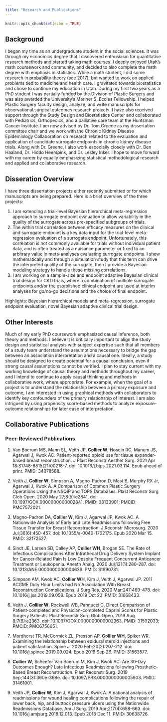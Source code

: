 ```yaml
---
title: "Research and Publications"
---
```


```r
knitr::opts_chunk$set(echo = TRUE)
```

## Background
I began my time as an undergraduate student in the social sciences. It was through my economics degree that I discovered enthusiasm for quantitative research methods and started taking math courses. I deeply enjoyed Utah's math coursework and community, and decided to also complete the math degree with emphasis in statistics. While a math student, I did some research in [probability theory](http://www.math.utah.edu/undergraduate/reu-archive.php) (see 2017), but wanted to work on applied problems tied to medicine and health care. I gravitated towards biostatistics and chose to continue my education in Utah. During my first two years as a PhD student I was partially funded by the Division of Plastic Surgery and was also awarded the University's Mariner S. Eccles Fellowship. I helped Plastic Surgery faculty design, analyze, and write manuscripts for observational surgical outcomes research projects. I have also received support through the Study Design and Biostatistics Center and collaborated with Pediatrics, Orthopedics, and a palliative care team at the Huntsman Cancer Institute. I am now advised by Dr. Tom Greene as my dissertation committee chair and we work with the Chronic Kidney Disease Epidemiology Collaboration on research related to the evaluation and application of candidate surrogate endpoints in chronic kidney disease trials. Along with Dr. Greene, I also work especially closely with Dr. Ben Haaland, Dr. Hiddo Heerspink, and Dr. Lesley Inker. I hope to move forward with my career by equally emphasizing statistical methodological research and applied and collaborative research.

## Disseration Overview
I have three dissertation projects either recently submitted or for which manuscripts are being prepared. Here is a brief overview of the three projects:

1. I am extending a trial-level Bayesian hierarchical meta-regression approach to surrogate endpoint evaluation to allow variability in the quality of the surrogate across pre-specified subgroups of trials. 
2. The within trial correlation between efficacy measures on the clinical and surrogate endpoint is a key data input for the trial-level meta-regression evaluation of a surrogate endpoint. Unfortunately, this correlation is not commonly available for trials without individual patient data, and is often treated as a nuisance parameter or fixed to an arbitrary value in meta-analyses evaluating surrogate endpoints. I show mathematically and through a simulation study that this term can drive the interpreted quality of the surrogate, then I provide a Bayesian modeling strategy to handle these missing correlations.
3. I am working on a sample-size and endpoint adaptive Bayesian clinical trial design for CKD trials, where a combination of multiple surrogate endpoints and/or the established clinical endpoint are used at interim analyses for go/no-go decisions and the choice of final endpoint.

Highlights: Bayesian hierarchical models and meta-regression, surrogate endpoint evaluation, novel Bayesian adaptive clinical trial design. 

## Other Interests

Much of my early PhD coursework emphasized causal inference, both theory and methods. I believe it is critically important to align the study design and statistical analysis with subject expertise such that all members of a study team understand the assumptions necessary to bridge the gap between an association interpretation and a causal one. Ideally, a study should be designed to create potential for a causal conclusion, even if strong causal assumptions cannot be verified. I plan to stay current with my working knowledge of causal theory and methods throughout my career, and I intend to continue to apply causal thinking and methods in collaborative work, where appropriate. For example, when the goal of a project is to understand the relationship between a primary exposure and outcome, I am interested in using graphical methods with collaborators to identify key confounders of the primary relationship of interest. I am also intrigued by using propensity score-based methods to analyze exposure-outcome relationships for later ease of interpretation. 

## Collaborative Publications

### Peer-Reviewed Publications

1. Van Boerum MS, Mann SL, Veith JP, **Collier W**, Hosein RC, Manum JS, Agarwal J, Kwok AC. Patient-reported opioid use for tissue expander-based breast reconstruction. J Plast Reconstr Aesthet Surg. 2021 Apr 18:S1748-6815(21)00218-7. doi: 10.1016/j.bjps.2021.03.114. Epub ahead of print. PMID: 34078588.

2. Veith J, **Collier W**, Simpson A, Magno-Padron D, Mast B, Murphy RX Jr, Agarwal J, Kwok A. A Comparison of Common Plastic Surgery Operations Using the NSQIP and TOPS Databases. Plast Reconstr Surg Glob Open. 2020 May 27;8(5):e2841. doi: 10.1097/GOX.0000000000002841. PMID: 33133901; PMCID: PMC7572021.

3. Magno-Padron DA, **Collier W**, Kim J, Agarwal JP, Kwok AC. A Nationwide Analysis of Early and Late Readmissions following Free Tissue Transfer for Breast Reconstruction. J Reconstr Microsurg. 2020 Jul;36(6):450-457. doi: 10.1055/s-0040-1702175. Epub 2020 Mar 15. PMID: 32172527.

4. Sindt JE, Larsen SD, Dalley AP, **Collier WH**, Brogan SE. The Rate of Infectious Complications After Intrathecal Drug Delivery System Implant for Cancer-Related Pain Is Low Despite Frequent Concurrent Anticancer Treatment or Leukopenia. Anesth Analg. 2020 Jul;131(1):280-287. doi: 10.1213/ANE.0000000000004639. PMID: 31990731.

5. Simpson AM, Kwok AC, **Collier WH**, Kim J, Veith J, Agarwal JP. 2011 ACGME Duty Hour Limits had No Association With Breast Reconstruction Complications. J Surg Res. 2020 Mar;247:469-478. doi: 10.1016/j.jss.2019.09.058. Epub 2019 Oct 23. PMID: 31668433.

6. Veith J, **Collier W**, Rockwell WB, Pannucci C. Direct Comparison of Patient-completed and Physician-completed Caprini Scores for Plastic Surgery Patients. Plast Reconstr Surg Glob Open. 2019 Aug 8;7(8):e2363. doi: 10.1097/GOX.0000000000002363. PMID: 31592033; PMCID: PMC6756651.

7. Mordhorst TR, McCormick ZL, Presson AP, **Collier WH**, Spiker WR. Examining the relationship between epidural steroid injections and patient satisfaction. Spine J. 2020 Feb;20(2):207-212. doi: 10.1016/j.spinee.2019.09.024. Epub 2019 Sep 26. PMID: 31563577.

8. **Collier W**, Scheefer Van Boerum M, Kim J, Kwok AC. Are 30-Day Outcomes Enough? Late Infectious Readmissions following Prosthetic-Based Breast Reconstruction. Plast Reconstr Surg. 2019 Sep;144(3):360e-368e. doi: 10.1097/PRS.0000000000005903. PMID: 31461001.

9. Veith JP, **Collier W**, Kim J, Agarwal J, Kwok A. A national analysis of readmissions for wound healing complications following the repair of lower back, hip, and buttock pressure ulcers using the Nationwide Readmissions Database. Am J Surg. 2019 Apr;217(4):658-663. doi: 10.1016/j.amjsurg.2018.12.013. Epub 2018 Dec 11. PMID: 30638726.





